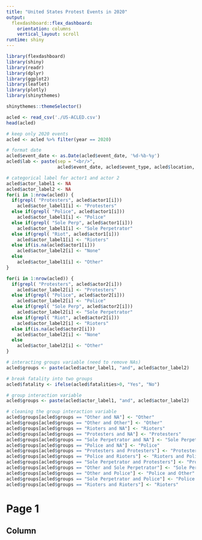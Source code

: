 ```yaml
---
title: "United States Protest Events in 2020"
output: 
  flexdashboard::flex_dashboard:
    orientation: columns
    vertical_layout: scroll
runtime: shiny
---
```


```r
library(flexdashboard)
library(shiny)
library(readr)
library(dplyr)
library(ggplot2)
library(leaflet)
library(plotly)
library(shinythemes)

shinythemes::themeSelector()

acled <- read_csv('./US-ACLED.csv')
head(acled)

# keep only 2020 events
acled <- acled %>% filter(year == 2020)

# format date
acled$event_date <- as.Date(acled$event_date, '%d-%b-%y')
acled$lab <- paste(sep = "<br/>",
                   acled$event_date, acled$event_type, acled$location, acled$admin1)

# categorical label for actor1 and actor 2
acled$actor_label1 <- NA
acled$actor_label2 <- NA
for(i in 1:nrow(acled)) {
  if(grepl( "Protesters", acled$actor1[i]))
    acled$actor_label1[i] <- "Protesters"
  else if(grepl( "Police", acled$actor1[i]))
    acled$actor_label1[i] <- "Police"
  else if(grepl( "Sole Perp", acled$actor1[i]))
    acled$actor_label1[i] <- "Sole Perpetrator"
  else if(grepl( "Riot", acled$actor1[i]))
    acled$actor_label1[i] <- "Rioters"
  else if(is.na(acled$actor1[i]))
    acled$actor_label2[i] <- "None"
  else
    acled$actor_label1[i] <- "Other"
}

for(i in 1:nrow(acled)) {
  if(grepl( "Protesters", acled$actor2[i]))
    acled$actor_label2[i] <- "Protesters"
  else if(grepl( "Police", acled$actor2[i]))
    acled$actor_label2[i] <- "Police"
  else if(grepl( "Sole Perp", acled$actor2[i]))
    acled$actor_label2[i] <- "Sole Perpetrator"
  else if(grepl( "Riot", acled$actor2[i]))
    acled$actor_label2[i] <- "Rioters"
  else if(is.na(acled$actor2[i]))
    acled$actor_label2[i] <- "None"
  else
    acled$actor_label2[i] <- "Other"
}

# interacting groups variable (need to remove NAs)
acled$groups <- paste(acled$actor_label1, "and", acled$actor_label2)

# break fatality into two groups
acled$fatality <- ifelse(acled$fatalities>0, "Yes", "No")

# group interaction variable
acled$groups <- paste(acled$actor_label1, "and", acled$actor_label2)

# cleaning the group interaction variable
acled$groups[acled$groups == "Other and NA"] <- "Other"
acled$groups[acled$groups == "Other and Other"] <- "Other"
acled$groups[acled$groups == "Rioters and NA"] <- "Rioters"
acled$groups[acled$groups == "Protesters and NA"] <- "Protesters"
acled$groups[acled$groups == "Sole Perpetrator and NA"] <- "Sole Perpetrator"
acled$groups[acled$groups == "Police and NA"] <- "Police"
acled$groups[acled$groups == "Protesters and Protesters"] <- "Protesters"
acled$groups[acled$groups == "Police and Rioters"] <- "Rioters and Police"
acled$groups[acled$groups == "Sole Perpetrator and Protesters"] <- "Protesters and Sole Perpetrator"
acled$groups[acled$groups == "Other and Sole Perpetrator"] <- "Sole Perpetrator and Other"
acled$groups[acled$groups == "Other and Police"] <- "Police and Other"
acled$groups[acled$groups == "Sole Perpetrator and Police"] <- "Police and Sole Perpetrator"
acled$groups[acled$groups == "Rioters and Rioters"] <- "Rioters"
```

Page 1
================================

Column {data-width=650, style="height:200pc;"}
-----------------------------------------------------------------------

### Chart A

```r
shinyApp(
  
  ui = fluidPage(theme = shinytheme("cerulean"),
    inputPanel(
      sliderInput("slider", "Dates:",
                  min = as.Date("2020-01-01","%Y-%m-%d"), 
                  max = as.Date("2020-12-31","%Y-%m-%d"), 
                  value = c(as.Date("2020-04-01"), as.Date("2020-04-30")),
                  timeFormat = "%Y-%m-%d")
      
    ),
    
    leafletOutput("event_map")
  ),
  
  server = function(input, output) {
    output$event_map <- renderLeaflet({
      leaflet(acled %>% filter(event_date <= input$slider[2] & event_date >= input$slider[1])) %>%
  addTiles() %>%
  addCircles(lng = ~longitude, lat = ~latitude, label = ~lapply(lab, htmltools::HTML), popup = ~notes)
      
      
    })
  },
  
  options = list(height = 550)
)
```

Column {data-width=350}
-----------------------------------------------------------------------

### Chart B

```r

# drill down sub event type

ui <- shinyUI(
  fluidPage(theme = shinytheme("cerulean"),
    titlePanel("Event Sub-Types"),
    sidebarLayout(
      sidebarPanel(
        uiOutput("eventInput")
      ),
      mainPanel(
        plotOutput("sub_eventPlot")
      )
    )
  ))

server <- shinyServer(function(input, output) {

  output$eventInput <- renderUI({
    selectInput(
      inputId = "event",
      label = "Select an Event Type:",
      choices = levels(as.factor(acled$event_type))
    )
  })

  output$sub_eventPlot <- renderPlot({
    ggplot(acled %>% filter(event_type == input$event), aes(x = sub_event_type)) + geom_bar() +
      labs(x = 'Sub Event Type',
           y = 'Count', 
           title = 'Count of Sub-Event Type')
  })
})

shinyApp(ui = ui, server = server)
```



### Chart C

```r
library(lubridate)

acled_time <- acled %>% group_by(admin1, event_date) %>% summarize(count = n())


# view by state


library(shiny)

ui <- shinyUI(
  fluidPage(theme = shinytheme("cerulean"),
    titlePanel("State"),
    sidebarLayout(
      sidebarPanel(
        uiOutput("stateInput")
      ),
      mainPanel(
        plotOutput("statePlot")
      )
    )
  ))

server <- shinyServer(function(input, output) {

  output$stateInput <- renderUI({
    selectInput(
      inputId = "state",
      label = "Select a State:",
      choices = levels(as.factor(acled_time$admin1))
    )
  })

  output$statePlot <- renderPlot({
    ggplot(acled_time %>% filter(admin1 == input$state), aes(x = event_date, y = count)) + geom_line() +
      labs(x = 'Event Date',
           y = 'Count', 
           title = 'Total Number of Protest Events per Day, by State')
  })
})

shinyApp(ui = ui, server = server)
```


#### Key Trends
- The number of protests per day peaks earlier in Minnesota and Georgia, the location of the murders of George Floyd and Ahmaud Arbery, respectively, than most other states. 
- The overall number of protests in Washington D.C. is fewer than in most other states, but it is greatest in the fall, at the peak of the election season for the 2020 Presidential Election.



Page 2
================================


Column {data-width=650, style="height:1000pc;"}
-----------------------------------------------------------------------

### Chart A

```r
tab1 <- select(acled, groups, fatality)

death_table <- tab1 %>% 
  group_by(groups) %>%
  count(fatality)

plotType <- function(input) {
  switch(input,
         Count = "stack",
         Proportional = "fill")
}

ui <- shinyUI(
  fluidPage(theme = shinytheme("cerulean"),
    titlePanel("Group"),
    sidebarLayout(
      sidebarPanel(
        sliderInput("min_n", label = "Minimum Number of Incidents by Group",
                  min = 0, max = 20, value = 20, step = 2),
        radioButtons("pType", "Choose plot type:",
                 list("Count", "Proportional"))
      ),
      mainPanel(
        plotOutput("incident_plot")
      )
    )
  ))
  
  
server <- shinyServer(function(input, output) {
  output$incident_plot <- renderPlot({
    ggplot(death_table %>% filter(n>input$min_n), aes(x=fatality, y=n, fill=groups))+
      geom_bar(position = plotType(input$pType), stat = "identity")+
      labs(x = "Fatality?", y = "Number of Incidents", fill = "Groups Involved")
  })
})

shinyApp(ui, server)
```

Column {data-width=400, style="height:35pc;"}
-----------------------------------------------------------------------

### Chart B


```r
library(zoo)

deaths_month <- acled %>%
  filter(fatalities>0) %>% 
  # use 'as.yearmon' to create a variable identifying the unique year-month
  # combination in which each observation falls
  mutate(yearmon = as.yearmon(event_date)) %>%
  # use that variable to group the data
  group_by(yearmon) %>% 
  # count the number of observations in each of those year-month bins. if you
  # want to summarise the data some other way, use 'summarise' here instead.
  count() %>% 
  # plot the resulting series with yearmon on the x-axis and using 'geom_col'
  # instead of 'geom_hist' to preserve the temporal ordering and avoid
  # having to specify stat = "identity"
  ggplot(aes(x = yearmon, y = n)) + geom_col() +
  labs(x = "Month", y = "Number of Deaths", title = "Number of Total Deaths by Month")
ggplotly(deaths_month, tooltip = c("n"))
```


Page 3
================================


Column {data-width=650, style="height:200pc;"}
-----------------------------------------------------------------------

### Chart A

```r
shinyApp(
  
  ui = fluidPage(theme = shinytheme("cerulean"),
    inputPanel(
      radioButtons("time", label = "Time Frame:",
                   choices = c("Before George Floyd's Death" = "Before George Floyd's Death",
                               "Week After George Floyd's Death" = "Week After George Floyd's Death",
                               "June" = "June",
                               "July" = "July",
                               "August" = "August",
                               "September" = "September",
                               "October" = "October",
                               "November" = "November",
                               "December" = "December"))
      
    ),
    
    leafletOutput("event_map")
  ),
  
  
  
  server = function(input, output) {
    
    output$event_map <- renderLeaflet({

if (input$time == "Before George Floyd's Death") {
  min_date = "2020-01-01"
  max_date = "2020-05-24"
} else if (input$time == "Week After George Floyd's Death") {
  min_date = "2020-05-25"
  max_date = "2020-05-31"
} else if (input$time == "June") {
  min_date = "2020-06-01"
  max_date = "2020-06-30"
} else if (input$time == "July") {
  min_date = "2020-07-01"
  max_date = "2020-07-31"
} else if (input$time == "August") {
  min_date = "2020-08-01"
  max_date = "2020-08-31"
} else if (input$time == "September") {
  min_date = "2020-09-01"
  max_date = "2020-09-30"
} else if (input$time == "October") {
  min_date = "2020-10-01"
  max_date = "2020-10-31"
} else if (input$time == "November") {
  min_date = "2020-11-01"
  max_date = "2020-11-30"
} else if (input$time == "December") {
  min_date = "2020-12-01"
  max_date = "2020-12-31"
}
      
      leaflet(acled %>% filter(grepl("BLM", assoc_actor_1)) %>% filter(event_date <= max_date & event_date >= min_date)) %>%
  addTiles() %>%
  addCircles(lng = ~longitude, lat = ~latitude, label = ~lapply(lab, htmltools::HTML), popup = ~notes)
      
      
    })
  },
  
  options = list(height = 850)
)
```
